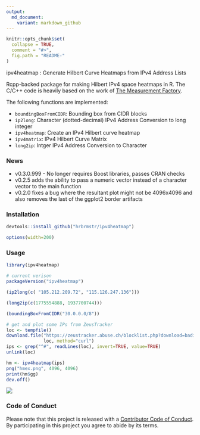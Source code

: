 ```yaml
---
output:
  md_document:
    variant: markdown_github
---
```


<!-- README.md is generated from README.Rmd. Please edit that file -->

```r
knitr::opts_chunk$set(
  collapse = TRUE,
  comment = "#>",
  fig.path = "README-"
)
```

ipv4heatmap : Generate Hilbert Curve Heatmaps from IPv4 Address Lists

Rcpp-backed package for making Hilbert IPv4 space heatmaps in R. The C/C++ code is heavily based on the work of [The Measurement Factory](http://maps.measurement-factory.com/).

The following functions are implemented:

- `boundingBoxFromCIDR`:	Bounding box from CIDR blocks
- `ip2long`:	Character (dotted-decimal) IPv4 Address Conversion to long integer
- `ipv4heatmap`:	Create an IPv4 Hilbert curve heatmap
- `ipv4matrix`:	IPv4 Hilbert Curve Matrix
- `long2ip`:	Intger IPv4 Address Conversion to Character

### News

- v0.3.0.999 - No longer requires Boost libraries, passes CRAN checks
- v0.2.5 adds the ability to pass a numeric vector instead of a character vector to the main function
- v0.2.0 fixes a bug where the resultant plot might not be 4096x4096 and also removes the last of the ggplot2 border artifacts

### Installation

```r
devtools::install_github("hrbrmstr/ipv4heatmap")
```

```r
options(width=200)
```

### Usage

```r
library(ipv4heatmap)

# current verison
packageVersion("ipv4heatmap")

(ip2long(c( "105.212.209.72", "115.126.247.136")))

(long2ip(c(1775554888, 1937700744)))

(boundingBoxFromCIDR("30.0.0.0/8"))

# get and plot some IPs from ZeusTracker
loc <- tempfile()
download.file("https://zeustracker.abuse.ch/blocklist.php?download=badips", 
              loc, method="curl")
ips <- grep("^#", readLines(loc), invert=TRUE, value=TRUE)
unlink(loc)

hm <- ipv4heatmap(ips)
png("hmex.png", 4096, 4096)
print(hm$gg)
dev.off()
```

![](hmex.png)

### Code of Conduct

Please note that this project is released with a [Contributor Code of Conduct](CONDUCT.md). By participating in this project you agree to abide by its terms.
